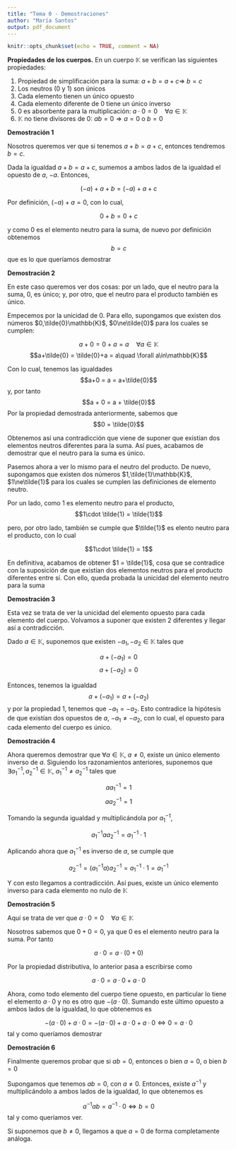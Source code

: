 ```yaml
---
title: "Tema 0 - Demostraciones"
author: "María Santos"
output: pdf_document
---
```


```r
knitr::opts_chunk$set(echo = TRUE, comment = NA)
```

**Propiedades de los cuerpos.** En un cuerpo $\mathbb{K}$ se verifican las siguientes propiedades:

1. Propiedad de simplificación para la suma: $a+b=a+c\Rightarrow\ b=c$
2. Los neutros (0 y 1) son únicos
3. Cada elemento tienen un único opuesto
4. Cada elemento diferente de 0 tiene un único inverso
5. 0 es absorbente para la multiplicación: $a\cdot 0 = 0\quad \forall a\in\mathbb{K}$
6. $\mathbb{K}$ no tiene divisores de 0: $ab=0\Rightarrow a=0$ o $b=0$

**Demostración 1**

Nosotros queremos ver que si tenemos $a+b=a+c$, entonces tendremos $b = c$. 

Dada la igualdad $a+b=a+c$, sumemos a ambos lados de la igualdad el opuesto de $a$, $-a$. Entonces,

$$(-a)+a+b = (-a)+a+c$$

Por definición, $(-a)+a = 0$, con lo cual,

$$0+b = 0+c$$

y como $0$ es el elemento neutro para la suma, de nuevo por definición obtenemos $$b = c$$ que es lo que queríamos demostrar


**Demostración 2**

En este caso queremos ver dos cosas: por un lado, que el neutro para la suma, 0, es único; y, por otro, que el neutro para el producto también es único.

Empecemos por la unicidad de 0. Para ello, supongamos que existen dos números $0,\tilde{0}\mathbb{K}$, $0\ne\tilde{0}$ para los cuales se cumplen:

$$a+0 = 0+a = a\quad \forall a\in\mathbb{K}$$
$$a+\tilde{0} = \tilde{0}+a = a\quad \forall a\in\mathbb{K}$$

Con lo cual, tenemos las igualdades $$a+0 = a = a+\tilde{0}$$ y, por tanto $$a + 0 = a + \tilde{0}$$ Por la propiedad demostrada anteriormente, sabemos que $$0 = \tilde{0}$$

Obtenemos así una contradicción que viene de suponer que existían dos elementos neutros diferentes para la suma. Así pues, acabamos de demostrar que el neutro para la suma es único.

Pasemos ahora a ver lo mismo para el neutro del producto. De nuevo, supongamos que existen dos números $1,\tilde{1}\mathbb{K}$, $1\ne\tilde{1}$ para los cuales se cumplen las definiciones de elemento neutro.

Por un lado, como $1$ es elemento neutro para el producto, $$1\cdot \tilde{1} = \tilde{1}$$

pero, por otro lado, también se cumple que $\tilde{1}$ es elento neutro para el producto, con lo cual

$$1\cdot \tilde{1} = 1$$

En definitiva, acabamos de obtener $1 = \tilde{1}$, cosa que se contradice con la suposición de que existían dos elementos neutros para el producto diferentes entre sí. Con ello, queda probada la unicidad del elemento neutro para la suma

**Demostración 3**

Esta vez se trata de ver la unicidad del elemento opuesto para cada elemento del cuerpo. Volvamos a suponer que existen 2 diferentes y llegar así a contradicción.

Dado $a\in\mathbb{K}$, suponemos que existen $-a_1,-a_2\in\mathbb{K}$ tales que 


$$a+(-a_1) = 0$$
$$a+(-a_2) = 0$$

Entonces, tenemos la igualdad $$a+(-a_1) = a+(-a_2)$$ y por la propiedad 1, tenemos que $-a_1 = -a_2$. Esto contradice la hipótesis de que existían dos opuestos de $a$, $-a_1\ne -a_2$, con lo cual, el opuesto para cada elemento del cuerpo es único.

**Demostración 4**

Ahora queremos demostrar que $\forall a\in\mathbb{K},\ a\ne 0$, existe un único elemento inverso de $a$. Siguiendo los razonamientos anteriores, suponemos que $\exists a_1^{-1},a_2^{-1}\in\mathbb{K}$, $a_1^{-1}\ne a_2^{-1}$ tales que

$$aa_1^{-1} = 1$$
$$aa_2^{-1} = 1$$

Tomando la segunda igualdad y multiplicándola por $a_1^{-1}$, 

$$a_1^{-1}aa_2^{-1} = a_1^{-1}\cdot1$$

Aplicando ahora que $a_1^{-1}$ es inverso de $a$, se cumple que

$$a_2^{-1}=(a_1^{-1}a)a_2^{-1} =a_1^{-1}\cdot1 = a_1^{-1}$$

Y con esto llegamos a contradicción. Así pues, existe un único elemento inverso para cada elemento no nulo de $\mathbb{K}$

**Demostración 5**

Aquí se trata de ver que  $a\cdot 0 = 0\quad \forall a\in\mathbb{K}$

Nosotros sabemos que $0+0 = 0$, ya que 0 es el elemento neutro para la suma. Por tanto

$$a\cdot 0 = a\cdot(0+0)$$

Por la propiedad distributiva, lo anterior pasa a escribirse como 

$$a\cdot0 = a\cdot0+a\cdot 0$$

Ahora, como todo elemento del cuerpo tiene opuesto, en particular lo tiene el elemento $a\cdot 0$ y no es otro que $-(a\cdot 0)$. Sumando este último opuesto a ambos lados de la igualdad, lo que obtenemos es

$$-(a\cdot 0)+a\cdot0 = -(a\cdot 0)+a\cdot0+a\cdot 0\Leftrightarrow 0 = a\cdot 0$$ tal y como queríamos demostrar

**Demostración 6**

Finalmente queremos probar que  si $ab=0$, entonces o bien $a=0$, o bien $b=0$

Supongamos que tenemos $ab = 0$, con $a\ne 0$. Entonces, existe $a^{-1}$ y multiplicándolo a ambos lados de la igualdad, lo que obtenemos es

$$a^{-1}ab = a^{-1}\cdot0\Leftrightarrow b = 0$$ tal y como queríamos ver.

Si suponemos que $b\ne 0$, llegamos a que $a=0$ de forma completamente análoga.